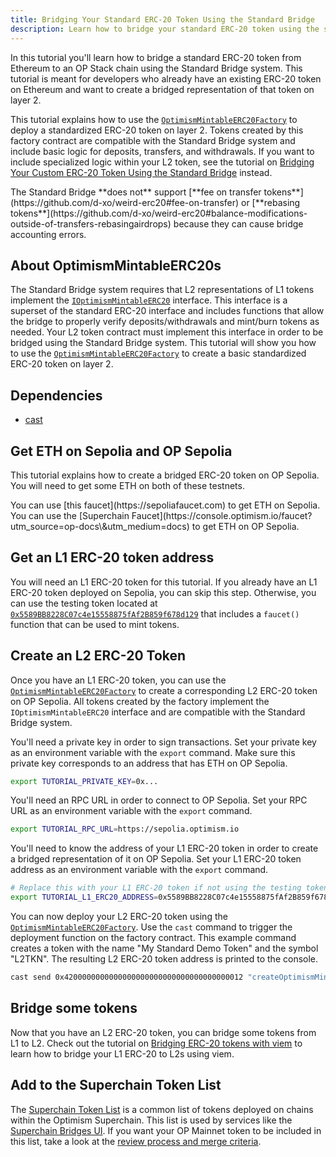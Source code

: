 ```yaml
---
title: Bridging Your Standard ERC-20 Token Using the Standard Bridge
description: Learn how to bridge your standard ERC-20 token using the standard bridge.
---
```



In this tutorial you'll learn how to bridge a standard ERC-20 token from Ethereum to an OP Stack chain using the Standard Bridge system.
This tutorial is meant for developers who already have an existing ERC-20 token on Ethereum and want to create a bridged representation of that token on layer 2.

This tutorial explains how to use the [`OptimismMintableERC20Factory`](https://github.com/ethereum-optimism/optimism/blob/develop/packages/contracts-bedrock/src/universal/OptimismMintableERC20Factory.sol) to deploy a standardized ERC-20 token on layer 2.
Tokens created by this factory contract are compatible with the Standard Bridge system and include basic logic for deposits, transfers, and withdrawals.
If you want to include specialized logic within your L2 token, see the tutorial on [Bridging Your Custom ERC-20 Token Using the Standard Bridge](./standard-bridge-custom-token) instead.

<Info>
  The Standard Bridge **does not** support [**fee on transfer tokens**](https://github.com/d-xo/weird-erc20#fee-on-transfer) or [**rebasing tokens**](https://github.com/d-xo/weird-erc20#balance-modifications-outside-of-transfers-rebasingairdrops) because they can cause bridge accounting errors.
</Info>

## About OptimismMintableERC20s

The Standard Bridge system requires that L2 representations of L1 tokens implement the [`IOptimismMintableERC20`](https://github.com/ethereum-optimism/optimism/blob/v1.12.0/packages/contracts-bedrock/src/universal/OptimismMintableERC20.sol) interface.
This interface is a superset of the standard ERC-20 interface and includes functions that allow the bridge to properly verify deposits/withdrawals and mint/burn tokens as needed.
Your L2 token contract must implement this interface in order to be bridged using the Standard Bridge system.
This tutorial will show you how to use the [`OptimismMintableERC20Factory`](https://github.com/ethereum-optimism/optimism/blob/develop/packages/contracts-bedrock/src/universal/OptimismMintableERC20Factory.sol) to create a basic standardized ERC-20 token on layer 2.

## Dependencies

*   [cast](https://book.getfoundry.sh/getting-started/installation)

## Get ETH on Sepolia and OP Sepolia

This tutorial explains how to create a bridged ERC-20 token on OP Sepolia.
You will need to get some ETH on both of these testnets.

<Info>
  You can use [this faucet](https://sepoliafaucet.com) to get ETH on Sepolia.
  You can use the [Superchain Faucet](https://console.optimism.io/faucet?utm_source=op-docs\&utm_medium=docs) to get ETH on OP Sepolia.
</Info>

## Get an L1 ERC-20 token address

You will need an L1 ERC-20 token for this tutorial.
If you already have an L1 ERC-20 token deployed on Sepolia, you can skip this step.
Otherwise, you can use the testing token located at [`0x5589BB8228C07c4e15558875fAf2B859f678d129`](https://sepolia.etherscan.io/address/0x5589BB8228C07c4e15558875fAf2B859f678d129) that includes a `faucet()` function that can be used to mint tokens.

## Create an L2 ERC-20 Token

Once you have an L1 ERC-20 token, you can use the [`OptimismMintableERC20Factory`](https://github.com/ethereum-optimism/optimism/blob/develop/packages/contracts-bedrock/src/universal/OptimismMintableERC20Factory.sol) to create a corresponding L2 ERC-20 token on OP Sepolia.
All tokens created by the factory implement the `IOptimismMintableERC20` interface and are compatible with the Standard Bridge system.

<Steps>
  <Step title="Add a private key to your environment">

  You'll need a private key in order to sign transactions.
  Set your private key as an environment variable with the `export` command.
  Make sure this private key corresponds to an address that has ETH on OP Sepolia.

  ```bash
  export TUTORIAL_PRIVATE_KEY=0x...
  ```

  </Step>
  <Step title="Add an OP Sepolia RPC URL to your environment">

  You'll need an RPC URL in order to connect to OP Sepolia.
  Set your RPC URL as an environment variable with the `export` command.

  ```bash
export TUTORIAL_RPC_URL=https://sepolia.optimism.io
```

  </Step>
  <Step title="Add your L1 ERC-20 token address to your environment">

  You'll need to know the address of your L1 ERC-20 token in order to create a bridged representation of it on OP Sepolia.
  Set your L1 ERC-20 token address as an environment variable with the `export` command.

  ```bash
# Replace this with your L1 ERC-20 token if not using the testing token!
export TUTORIAL_L1_ERC20_ADDRESS=0x5589BB8228C07c4e15558875fAf2B859f678d129
```

  </Step>
  <Step title="Deploy your L2 ERC-20 token">

  You can now deploy your L2 ERC-20 token using the [`OptimismMintableERC20Factory`](https://github.com/ethereum-optimism/optimism/blob/develop/packages/contracts-bedrock/src/universal/OptimismMintableERC20Factory.sol).
  Use the `cast` command to trigger the deployment function on the factory contract.
  This example command creates a token with the name "My Standard Demo Token" and the symbol "L2TKN".
  The resulting L2 ERC-20 token address is printed to the console.

  ```bash
cast send 0x4200000000000000000000000000000000000012 "createOptimismMintableERC20(address,string,string)" $TUTORIAL_L1_ERC20_ADDRESS "My Standard Demo Token" "L2TKN" --private-key $TUTORIAL_PRIVATE_KEY --rpc-url $TUTORIAL_RPC_URL --json | jq -r '.logs[0].topics[2]' | cast parse-bytes32-address
```
  </Step>
</Steps>

## Bridge some tokens

Now that you have an L2 ERC-20 token, you can bridge some tokens from L1 to L2.
Check out the tutorial on [Bridging ERC-20 tokens with viem](./cross-dom-bridge-erc20) to learn how to bridge your L1 ERC-20 to L2s using viem.

## Add to the Superchain Token List

The [Superchain Token List](https://github.com/ethereum-optimism/ethereum-optimism.github.io#readme) is a common list of tokens deployed on chains within the Optimism Superchain.
This list is used by services like the [Superchain Bridges UI](https://app.optimism.io/bridge?utm_source=op-docs\&utm_medium=docs).
If you want your OP Mainnet token to be included in this list, take a look at the [review process and merge criteria](https://github.com/ethereum-optimism/ethereum-optimism.github.io#review-process-and-merge-criteria).
